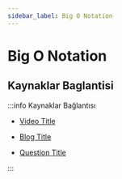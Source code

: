 ```yaml
---
sidebar_label: Big O Notation
---
```


# Big O Notation

<!--- Import Component Here --->


<!--- Content - Start --->

<!---
You can delete (NoContentHere)
-->

<NoContentHere URL="https://github.com/Fire-Oceann/BB-TR-Kaynak/issues/34" />

<!--- Content - End --->

<!--- Links Source - Start --->

## Kaynaklar Baglantisi

:::info Kaynaklar Bağlantısı

<Tabs>
  <TabItem value="youtube-videos" label="Youtube videoları" default>
    <ul>
      <li>
        <a href="https://youtube.com">Video Title</a>
      </li>
    </ul>
  </TabItem>
  <TabItem value="blog-article" label="Blog & Makale">
    <ul>
      <li>
        <a href="https://medium.com">Blog Title</a>
      </li>
    </ul>
  </TabItem>
  <TabItem value="questions" label="Sorular">
    <ul>
      <li>
        <a href="https://hackerrank.com">Question Title</a>
      </li>
    </ul>
  </TabItem>
</Tabs>

:::

<!--- Links Source - End --->
